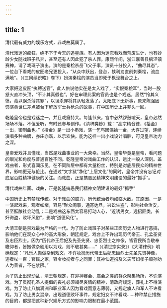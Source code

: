 ```yaml
---
---
---
```

title: 1
---



清代最有威力的娱乐方式，非戏曲莫属了。

清代戏迷的痴狂，绝不下于今天的追星族。有人因为迷恋看戏而荒废生计，也有妙龄少女随戏班子私奔，甚至还有人因此犯了杀人罪。康熙年间，浙江嘉善县枫泾镇赛神，请了戏班子演出。演的是秦桧杀岳飞父子事，演员十分投入，“曲尽其态”，一位台下看戏的皮匠老兄更投入，“从众中跃出，登台，挟利刃直前刺秦桧，流血满地”。（《三冈续识略》卷下）扮演秦桧的演员当即死于枫泾舞台之上。

大家把这皮匠“执缚送官”，此人供说他实在是太入戏了，“实恨秦桧耳”，当时一股怒火直冲头顶，“不计其真假也”。好在审理此案的官员也是个戏迷，居然“怜其义愤，竟以误杀薄其罪”，以误杀罪将其从轻发落了。太阳底下无新事，原来陈强因饰演黄世仁差点被台下解放军士兵枪杀的故事，在中国历史上并非头一回。

乾隆皇帝也是戏迷之一，并且戏瘾特大。每逢节庆，宫中必然锣鼓喧天，皇帝必然场场不落。不但爱听，有时还参与创作。《清稗类钞》载：“高宗精音律，《拾金》一出，御制曲也。”《拾金》是一出小串戏，演一乞丐因偶拾一金，大喜过望，连续演唱多种曲牌，亦庄亦谐，以示欢快。能为这样一出小戏设计唱腔，可见皇帝功力之深。

皇帝爱戏并且懂戏，当然是戏曲事业的一大荣幸。当然，皇帝毕竟是皇帝，看问题的眼光和角度与普通百姓不同。乾隆皇帝对戏曲工作的认识，远比一般人深刻。盖戏曲者，形式喜闻乐见，在不同阶层中都有大量粉丝，特别是对底层民众的精神世界，影响更无与伦比。在通过“文字狱”净化“上层文化”的同时，皇帝并没有忘记对底层百姓精神健康的关注。而戏曲，正是搞愚民精神文明建设的最好“抓手”。





清代戏曲年画。戏曲，正是乾隆搞愚民们精神文明建设的最好“抓手”

中国历史上有禁戏传统。对于戏曲的威力，历代统治者均如临大敌。其原因，一是一演起戏来，观者如堵，容易“聚众闹事，通宵达旦，兴讼生盗”，影响社会治安，甚至酝酿社会动乱；二是戏曲这东西太容易打动人心，“近诱男女，远招匪类，长奸诲盗，败坏风俗”，影响“道德风化”。

大清王朝是禁戏最为严格的一代。为了防止戏班子对某些正面历史人物进行恶搞，影响他们在观众心中的高大形象，朝廷规定，戏台上不许出现历代帝王、孔孟圣贤及忠臣烈士。因为“历代帝王后妃及先圣先贤、忠臣烈士之神像，皆官民所当敬奉瞻仰者，皆搬做杂剧用以为戏，则不敬甚矣……”（《清世宗实录》）《大清律例》明确规定：“凡乐人搬做杂剧戏文，不许妆扮历代帝王后妃忠臣烈士先圣先贤神像，违者杖一百；官民之家，容令妆扮者与之同罪；其神仙道扮及义夫节妇孝子顺孙劝人为善者，不在禁限。”

为了防止出现动乱，清王朝规定，在迎神赛会、庙会之类的群众聚集场所，不许演戏。为了贯彻孔圣人提倡的丧礼必须竭尽哀情的精神，清政府规定，葬礼上不得演戏。为了防止八旗满洲和职业军人因为看戏而意志薄弱，又规定旗人和军人不许看戏。为了防止男女混杂，出现道德败坏事件，规定妇女不许看戏……种种禁止措施的目的，都是把这种新兴娱乐方式的影响力限制在最小范围。